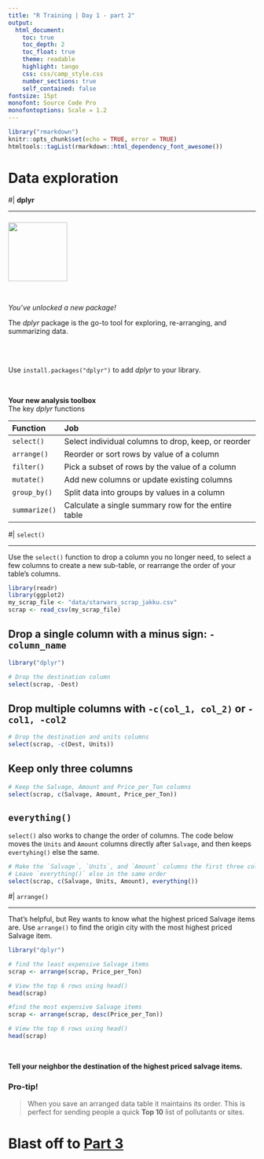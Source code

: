 ```yaml
---
title: "R Training | Day 1 - part 2"
output: 
  html_document:
    toc: true
    toc_depth: 2
    toc_float: true
    theme: readable
    highlight: tango
    css: css/camp_style.css
    number_sections: true
    self_contained: false
fontsize: 15pt
monofont: Source Code Pro
monofontoptions: Scale = 1.2
---
```



```r
library("rmarkdown")
knitr::opts_chunk$set(echo = TRUE, error = TRUE)
htmltools::tagList(rmarkdown::html_dependency_font_awesome())
```


# Data exploration {-} 

#| __dplyr__
<hr>

![](https://d33wubrfki0l68.cloudfront.net/071952491ec4a6a532a3f70ecfa2507af4d341f9/c167c/images/hex-dplyr.png){width="120" align="left" style="margin-right: 20px; margin-top: 8px"}

<br>

_You’ve unlocked a new package!_  

The _dplyr_ package is the go-to tool for exploring, re-arranging, and summarizing data.  

<br><br>

Use `install.packages("dplyr")` to add _dplyr_ to your library.  

<br>

__Your new analysis toolbox__  
The key _dplyr_ functions

| Function      | Job                                             |  
|:--------------|:----------------------------------------------------|  
| `select()`    | Select individual columns to drop, keep, or reorder |  
| `arrange()`   | Reorder or sort rows by value of a column           |  
| `filter()`    | Pick a subset of rows by the value of a column      | 
| `mutate()`    | Add new columns or update existing columns          | 
| `group_by()`  | Split data into groups by values in a column        |  
| `summarize()` | Calculate a single summary row for the entire table |   


#| `select()`
<hr>

Use the `select()` function to drop a column you no longer need, to select a few columns to create a new sub-table, or rearrange the order of your table’s columns.

```r
library(readr)
library(ggplot2)
my_scrap_file <- "data/starwars_scrap_jakku.csv"
scrap <- read_csv(my_scrap_file)
```


## Drop a single column with a minus sign: `-column_name` {-}
```r
library("dplyr")

# Drop the destination column
select(scrap, -Dest)
```



## Drop multiple columns with `-c(col_1, col_2)` or `-col1, -col2` {-}
```r

# Drop the destination and units columns
select(scrap, -c(Dest, Units))
```


## Keep only three columns {-}
```r

# Keep the Salvage, Amount and Price_per_Ton columns
select(scrap, c(Salvage, Amount, Price_per_Ton))
```


## `everything()` {-}

`select()` also works to change the order of columns. The code below moves the `Units` and `Amount` columns directly after `Salvage`, and then keeps `evertyhing()` else the same. 

```r

# Make the `Salvage`, `Units`, and `Amount` columns the first three columns
# Leave `everything()` else in the same order
select(scrap, c(Salvage, Units, Amount), everything())
```



#| `arrange()` 
<hr>

That’s helpful, but Rey wants to know what the highest priced Salvage items are. Use `arrange()` to find the origin city with the most highest priced Salvage item.

```r
library("dplyr")

# find the least expensive Salvage items
scrap <- arrange(scrap, Price_per_Ton)

# View the top 6 rows using head()
head(scrap)

#find the most expensive Salvage items
scrap <- arrange(scrap, desc(Price_per_Ton))

# View the top 6 rows using head()
head(scrap)
```

<br>

__Tell your neighbor the destination of the highest priced salvage items.__


### <i class="fas fa-user-astronaut" aria-hidden="true" style="color:#040707;"></i> Pro-tip! {-}

> When you save an arranged data table it maintains its order. This is perfect for sending people a quick __Top 10__ list of pollutants or sites.


# <i class="fa fa-rocket" aria-hidden="true"></i> Blast off to [Part 3](01-Day1_junk_data_pt2.html) {-}

<br>
